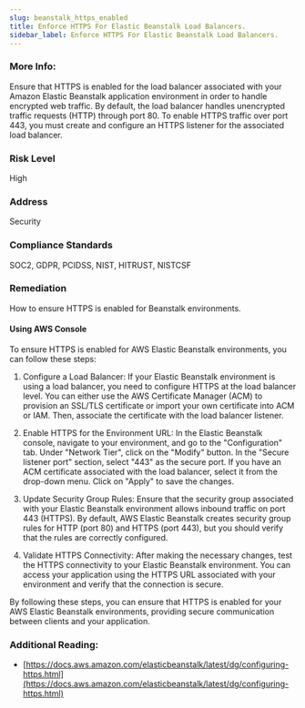 ```yaml
---
slug: beanstalk_https_enabled
title: Enforce HTTPS For Elastic Beanstalk Load Balancers.
sidebar_label: Enforce HTTPS For Elastic Beanstalk Load Balancers.
---
```


### More Info:

Ensure that HTTPS is enabled for the load balancer associated with your Amazon Elastic Beanstalk application environment in order to handle encrypted web traffic. By default, the load balancer handles unencrypted traffic requests (HTTP) through port 80. To enable HTTPS traffic over port 443, you must create and configure an HTTPS listener for the associated load balancer.

### Risk Level

High

### Address

Security

### Compliance Standards

SOC2, GDPR, PCIDSS, NIST, HITRUST, NISTCSF

### Remediation

How to ensure HTTPS is enabled for Beanstalk environments.

#### Using AWS Console

To ensure HTTPS is enabled for AWS Elastic Beanstalk environments, you can follow these steps:

1. Configure a Load Balancer: If your Elastic Beanstalk environment is using a load balancer, you need to configure HTTPS at the load balancer level. You can either use the AWS Certificate Manager (ACM) to provision an SSL/TLS certificate or import your own certificate into ACM or IAM. Then, associate the certificate with the load balancer listener.

2. Enable HTTPS for the Environment URL: In the Elastic Beanstalk console, navigate to your environment, and go to the "Configuration" tab. Under "Network Tier", click on the "Modify" button. In the "Secure listener port" section, select "443" as the secure port. If you have an ACM certificate associated with the load balancer, select it from the drop-down menu. Click on "Apply" to save the changes.

3. Update Security Group Rules: Ensure that the security group associated with your Elastic Beanstalk environment allows inbound traffic on port 443 (HTTPS). By default, AWS Elastic Beanstalk creates security group rules for HTTP (port 80) and HTTPS (port 443), but you should verify that the rules are correctly configured.

4. Validate HTTPS Connectivity: After making the necessary changes, test the HTTPS connectivity to your Elastic Beanstalk environment. You can access your application using the HTTPS URL associated with your environment and verify that the connection is secure.

By following these steps, you can ensure that HTTPS is enabled for your AWS Elastic Beanstalk environments, providing secure communication between clients and your application.

### Additional Reading:

- [https://docs.aws.amazon.com/elasticbeanstalk/latest/dg/configuring-https.html](https://docs.aws.amazon.com/elasticbeanstalk/latest/dg/configuring-https.html)

